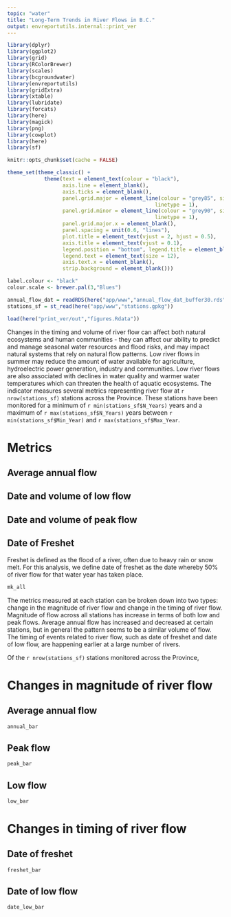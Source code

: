 ```yaml
---
topic: "water"
title: "Long-Term Trends in River Flows in B.C."
output: envreportutils.internal::print_ver
---
```

<!--
Copyright 2024 Province of British Columbia

Licensed under the Apache License, Version 2.0 (the "License");
you may not use this file except in compliance with the License.
You may obtain a copy of the License at

http://www.apache.org/licenses/LICENSE-2.0

Unless required by applicable law or agreed to in writing, software distributed under the License is distributed on an "AS IS" BASIS,
WITHOUT WARRANTIES OR CONDITIONS OF ANY KIND, either express or implied.
See the License for the specific language governing permissions and limitations under the License.
-->

```r

library(dplyr)
library(ggplot2)
library(grid)
library(RColorBrewer)
library(scales)
library(bcgroundwater)
library(envreportutils)
library(gridExtra)
library(xtable)
library(lubridate)
library(forcats)
library(here)
library(magick)
library(png)
library(cowplot)
library(here)
library(sf)

knitr::opts_chunk$set(cache = FALSE)

theme_set(theme_classic() +
            theme(text = element_text(colour = "black"),
                  axis.line = element_blank(),
                  axis.ticks = element_blank(),
                  panel.grid.major = element_line(colour = "grey85", size = 0.5,
                                                linetype = 1),
                  panel.grid.minor = element_line(colour = "grey90", size = 0.5,
                                                linetype = 1),
                  panel.grid.major.x = element_blank(),
                  panel.spacing = unit(0.6, "lines"),
                  plot.title = element_text(vjust = 2, hjust = 0.5),
                  axis.title = element_text(vjust = 0.1),
                  legend.position = "bottom", legend.title = element_blank(),
                  legend.text = element_text(size = 12),
                  axis.text.x = element_blank(),
                  strip.background = element_blank()))

label.colour <- "black" 
colour.scale <- brewer.pal(3,"Blues")

annual_flow_dat = readRDS(here("app/www","annual_flow_dat_buffer30.rds"))
stations_sf = st_read(here("app/www","stations.gpkg"))

load(here("print_ver/out","figures.Rdata"))
```

Changes in the timing and volume of river flow can affect both natural ecosystems and human 
communities - they can affect our ability to predict and manage seasonal water resources and
flood risks, and may impact natural systems that rely on natural flow patterns. Low river flows
in summer may reduce the amount of water available for agriculture, hydroelectric power generation,
industry and communities. Low river flows are also associated with declines in water quality and 
warmer water temperatures which can threaten the health of aquatic ecosystems. The indicator measures
several metrics representing river flow at `r nrow(stations_sf)` stations across the Province. These stations
have been monitored for a minimum of `r min(stations_sf$N_Years)` years and a maximum of `r max(stations_sf$N_Years)` years between `r min(stations_sf$Min_Year)` and `r max(stations_sf$Max_Year`.

# Metrics

## Average annual flow

## Date and volume of low flow

## Date and volume of peak flow

## Date of Freshet

Freshet is defined as the flood of a river, often due to heavy rain or snow melt. For this analysis, we define date of freshet as the date whereby 50% of river flow for that water year has taken place. 

```r
mk_all
```

The metrics measured at each station can be broken down into two types: change in the magnitude of river flow and change in the timing of river flow. Magnitude of flow across all stations has increase in terms of both low and peak flows. Average annual flow has increased and decreased at certain stations, but in general the pattern seems to be a similar volume of flow. The timing of events related to river flow, such as date of freshet and date of low flow, are happening earlier at a large number of rivers. 

Of the `r nrow(stations_sf)` stations monitored across the Province, 

# Changes in magnitude of river flow

## Average annual flow
```r
annual_bar
```

## Peak flow
```r
peak_bar
```

## Low flow
```r
low_bar
```

# Changes in timing of river flow

## Date of freshet
```r
freshet_bar
```

## Date of low flow
```r
date_low_bar
```
